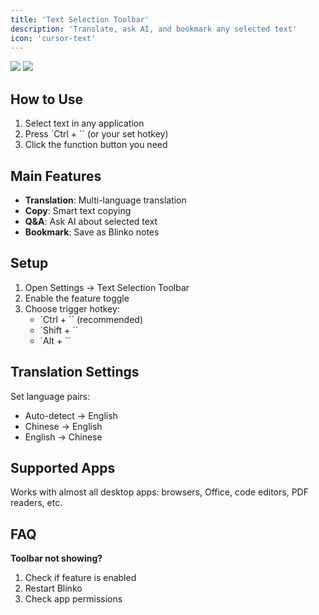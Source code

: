 ```yaml
---
title: 'Text Selection Toolbar'
description: 'Translate, ask AI, and bookmark any selected text'
icon: 'cursor-text'
---
```


<img className="rounded-2xl" src="/images/2025-09-19-15-52-23.png" />
<img className="rounded-2xl" src="/images/2025-09-19-15-52-41.png" />

## How to Use

1. Select text in any application
2. Press `Ctrl + `` (or your set hotkey)
3. Click the function button you need

## Main Features

- **Translation**: Multi-language translation
- **Copy**: Smart text copying
- **Q&A**: Ask AI about selected text
- **Bookmark**: Save as Blinko notes

## Setup

1. Open Settings → Text Selection Toolbar
2. Enable the feature toggle
3. Choose trigger hotkey:
   - `Ctrl + `` (recommended)
   - `Shift + ``
   - `Alt + ``

## Translation Settings

Set language pairs:
- Auto-detect → English
- Chinese → English
- English → Chinese

## Supported Apps

Works with almost all desktop apps: browsers, Office, code editors, PDF readers, etc.

## FAQ

**Toolbar not showing?**
1. Check if feature is enabled
2. Restart Blinko
3. Check app permissions